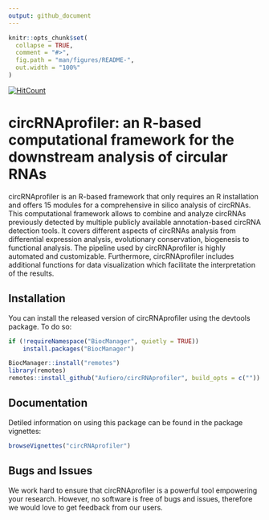 ```yaml
---
output: github_document
---
```


<!-- README.md is generated from README.Rmd. Please edit that file -->

```r
knitr::opts_chunk$set(
  collapse = TRUE,
  comment = "#>",
  fig.path = "man/figures/README-",
  out.width = "100%"
)
```

[![HitCount](http://hits.dwyl.io/Aufiero/circRNAprofiler.svg)](http://hits.dwyl.io/Aufiero/circRNAprofiler) 

# circRNAprofiler: an R-based computational framework for the downstream analysis of circular RNAs

circRNAprofiler is an R-based framework that only requires an R installation
and offers 15 modules for a comprehensive in silico analysis of circRNAs. 
This computational framework allows to combine and analyze circRNAs previously
detected by multiple publicly available annotation-based circRNA detection tools.
It covers different aspects of circRNAs analysis from differential expression
analysis, evolutionary conservation, biogenesis to functional analysis. The 
pipeline used by circRNAprofiler is highly automated and customizable. Furthermore,
circRNAprofiler includes additional functions for data visualization which 
facilitate the interpretation of the results.

## Installation

You can install the released version of circRNAprofiler using the devtools
package. To do so:

```r
if (!requireNamespace("BiocManager", quietly = TRUE))
    install.packages("BiocManager")

BiocManager::install("remotes")
library(remotes)
remotes::install_github("Aufiero/circRNAprofiler", build_opts = c(""))
```

## Documentation
Detiled information on using this package can be found in the package vignettes:

```r
browseVignettes("circRNAprofiler")
```

## Bugs and Issues
We work hard to ensure that circRNAprofiler is a powerful tool empowering your
research. However, no software is free of bugs and issues, therefore we would 
love to get feedback from our users.


